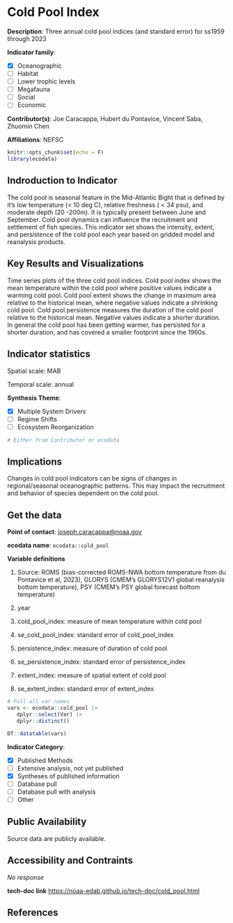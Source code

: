 # Cold Pool Index

**Description**: Three annual cold pool indices (and standard error) for ss1959 through 2023

**Indicator family**: 

- [X] Oceanographic
- [ ] Habitat
- [ ] Lower trophic levels
- [ ] Megafauna
- [ ] Social
- [ ] Economic

**Contributor(s)**: Joe Caracappa, Hubert du Pontavice, Vincent Saba, Zhuomin Chen

**Affiliations**: NEFSC

```{r echo=FALSE}
knitr::opts_chunk$set(echo = F)
library(ecodata)
```
## Indroduction to Indicator
The cold pool is seasonal feature in the Mid-Atlantic Bight that is defined by it's low temperature (< 10 deg C), relative freshness ( < 34 psu), and moderate depth (20 -200m). It is typically present between June and September. Cold pool dynamics can influence the recruitment and settlement of fish species. This indicator set shows the intensity, extent, and persistence of the cold pool each year based on gridded model and reanalysis products.

## Key Results and Visualizations
Time series plots of the three cold pool indices. Cold pool index shows the mean temperature within the cold pool where positive values indicate a warming cold pool. Cold pool extent shows the change in maximum area relative to the historical mean, where negative values indicate a shrinking cold pool. Cold pool persistence measures the duration of the cold pool relative to the historical mean. Negative values indicate a shorter duration. In general the cold pool has been getting warmer, has persisted for a shorter duration, and has covered a smaller footprint since the 1960s.

## Indicator statistics 
Spatial scale: MAB

Temporal scale: annual

**Synthesis Theme**:

- [X] Multiple System Drivers
- [ ] Regime Shifts
- [ ] Ecosystem Reorganization

```{r autostats_cold_pool}
# Either from Contributor or ecodata
```

## Implications
Changes in cold pool indicators can be signs of changes in regional/seasonal oceanographic patterns. This may impact the recruitment and behavior of species dependent on the cold pool.

## Get the data

**Point of contact**: [joseph.caracappa@noaa.gov](joseph.caracappa@noaa.gov){.email}

**ecodata name**: `ecodata::cold_pool`

**Variable definitions**

1) Source: ROMS (bias-corrected ROMS-NWA bottom temperature from du Pontavice et al, 2023), GLORYS (CMEM’s GLORYS12V1 global reanalysis bottom temperature), PSY (CMEM’s PSY global forecast bottom temperature) 
2) year 3) cold_pool_index: measure of mean temperature within cold pool 
4) se_cold_pool_index: standard error of cold_pool_index 
5) persistence_index: measure of duration of cold pool 
6) se_persistence_index: standard error of persistence_index 
7) extent_index: measure of spatial extent of cold pool 
8) se_extent_index: standard error of extent_index

```{r vars_cold_pool}
# Pull all var names
vars <- ecodata::cold_pool |>
   dplyr::select(Var) |>
   dplyr::distinct()

DT::datatable(vars)
```
**Indicator Category**:

- [X] Published Methods
- [ ] Extensive analysis, not yet published
- [X] Syntheses of published information
- [ ] Database pull
- [ ] Database pull with analysis
- [ ] Other

## Public Availability

Source data are publicly available.

## Accessibility and Contraints

_No response_

**tech-doc link**
<https://noaa-edab.github.io/tech-doc/cold_pool.html>

## References

